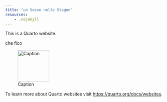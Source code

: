 ```yaml
---
title: "un Sasso nello Stagno"
resources:
    - .nojekyll
---
```


This is a Quarto website.

che fico


![Caption](assets/img/logo_USNS.jpeg){height=100}

[]: # (This is a comment)

[]: # "And this is a comment"

[]: # 'Also this is a comment'

[//]: # (Yet another comment)

[comment]: # (Still another comment)

<!-- 
![logo](https://assets.digitalocean.com/articles/alligator/boo.svg "a title")
-->

To learn more about Quarto websites visit <https://quarto.org/docs/websites>.
